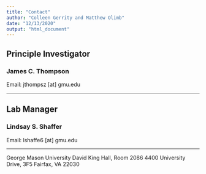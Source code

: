 ---
title: "Contact"
author: "Colleen Gerrity and Matthew Olimb"
date: "12/13/2020"
output: "html_document"
---
## Principle Investigator 
### James C. Thompson
Email: jthompsz [at] gmu.edu

---

## Lab Manager 
### Lindsay S. Shaffer
Email: lshaffe6 [at] gmu.edu

---

George Mason University
David King Hall, Room 2086
4400 University Drive, 3F5
Fairfax, VA 22030